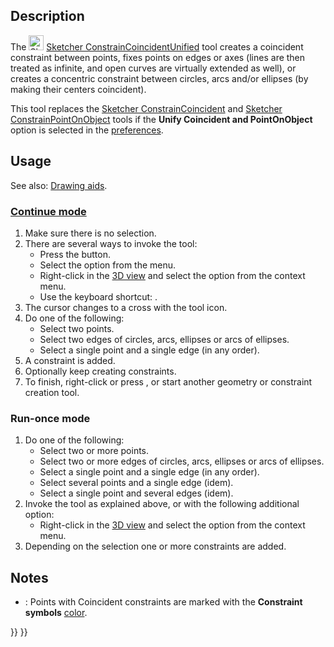 <languages/>

{{Docnav
|[[Sketcher_ConstrainLock|Lock]]
|[[Sketcher_ConstrainCoincident|Coincident]]
|[[Sketcher_Workbench|Sketcher]]
|IconL=Sketcher_ConstrainLock.svg
|IconR=Sketcher_ConstrainCoincident.svg
|IconC=Workbench_Sketcher.svg
}}

{{GuiCommand
|Name=Sketcher ConstrainCoincidentUnified
|MenuLocation=Sketch → Sketcher constraints → Constrain coincident
|Workbenches=[[Sketcher_Workbench|Sketcher]]
|Shortcut={{KEY|C}}
|Version=1.0
|SeeAlso=[[Sketcher_ConstrainCoincident|Sketcher ConstrainCoincident]], [[Sketcher_ConstrainPointOnObject|Sketcher ConstrainPointOnObject]]
}}

==Description==

The [[Image:Sketcher_ConstrainCoincidentUnified.svg|24px]] [[Sketcher_ConstrainCoincidentUnified|Sketcher ConstrainCoincidentUnified]] tool creates a coincident constraint between points, fixes points on edges or axes (lines are then treated as infinite, and open curves are virtually extended as well), or creates a concentric constraint between circles, arcs and/or ellipses (by making their centers coincident).

This tool replaces the [[Sketcher_ConstrainCoincident|Sketcher ConstrainCoincident]] and [[Sketcher_ConstrainPointOnObject|Sketcher ConstrainPointOnObject]] tools if the '''Unify Coincident and PointOnObject''' option is selected in the [[Sketcher_Preferences#General|preferences]].

==Usage==

See also: [[Sketcher_Workbench#Drawing_aids|Drawing aids]].

===[[Sketcher_Workbench#Continue_modes|Continue mode]]===

# Make sure there is no selection.
# There are several ways to invoke the tool:
#* Press the {{Button|[[Image:Sketcher_ConstrainCoincidentUnified.svg|16px]] [[Sketcher_ConstrainCoincidentUnified|Constrain coincident]]}} button.
#* Select the {{MenuCommand|Sketch → Sketcher constraints → [[Image:Sketcher_ConstrainCoincidentUnified.svg|16px]] Constrain coincident}} option from the menu.
#* Right-click in the [[3D_view|3D view]] and select the {{MenuCommand|Constrain → [[Image:Sketcher_ConstrainCoincidentUnified.svg|16px]] Constrain coincident}} option from the context menu.
#* Use the keyboard shortcut: {{KEY|C}}.
# The cursor changes to a cross with the tool icon.
# Do one of the following:
#* Select two points.
#* Select two edges of circles, arcs, ellipses or arcs of ellipses.
#* Select a single point and a single edge (in any order).
# A constraint is added.
# Optionally keep creating constraints.
# To finish, right-click or press {{KEY|Esc}}, or start another geometry or constraint creation tool.

===Run-once mode===

# Do one of the following:
#* Select two or more points.
#* Select two or more edges of circles, arcs, ellipses or arcs of ellipses.
#* Select a single point and a single edge (in any order).
#* Select several points and a single edge (idem).
#* Select a single point and several edges (idem).
# Invoke the tool as explained above, or with the following additional option:
#* Right-click in the [[3D_view|3D view]] and select the {{MenuCommand|[[Image:Sketcher_ConstrainCoincidentUnified.svg|16px]] Constrain coincident}} option from the context menu.
# Depending on the selection one or more constraints are added.

==Notes==

* {{Version|1.0}}: Points with Coincident constraints are marked with the '''Constraint symbols''' [[Sketcher_Preferences#Display|color]].


{{Docnav
|[[Sketcher_ConstrainLock|Lock]]
|[[Sketcher_ConstrainCoincident|Coincident]]
|[[Sketcher_Workbench|Sketcher]]
|IconL=Sketcher_ConstrainLock.svg
|IconR=Sketcher_ConstrainCoincident.svg
|IconC=Workbench_Sketcher.svg
}}

{{Sketcher_Tools_navi{{#translation:}}}}
{{Userdocnavi{{#translation:}}}}
